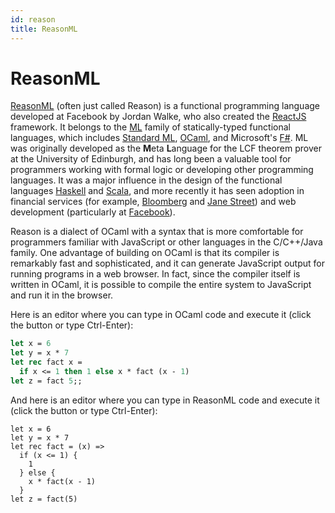 ```yaml
---
id: reason
title: ReasonML
---
```


# ReasonML

[ReasonML](https://reasonml.github.io/) (often just called Reason) is a functional
programming language developed at Facebook by Jordan Walke, who also created the
[ReactJS](https://reactjs.org/) framework. It belongs to the
[ML](https://en.wikipedia.org/wiki/ML_(programming_language)) family of statically-typed
functional languages, which includes [Standard ML](http://sml-family.org/),
[OCaml](https://ocaml.org/), and Microsoft's [F#](https://fsharp.org/). ML was originally
developed as the **M**eta **L**anguage for the LCF theorem prover at the University of
Edinburgh, and has long been a valuable tool for programmers working with formal logic or
developing other programming languages. It was a major influence in the design of the
functional languages [Haskell](https://www.haskell.org/) and
[Scala](https://www.scala-lang.org/), and more recently it has seen adoption in financial
services (for example, [Bloomberg](https://bloomberg.com/) and
[Jane Street](https://janestreet.com)) and web development (particularly at
[Facebook](https://facebook.com)).

Reason is a dialect of OCaml with a syntax that is more comfortable for programmers
familiar with JavaScript or other languages in the C/C++/Java family. One advantage of
building on OCaml is that its compiler is remarkably fast and sophisticated, and it can
generate JavaScript output for running programs in a web browser. In fact, since the
compiler itself is written in OCaml, it is possible to compile the entire system to
JavaScript and run it in the browser.

Here is an editor where you can type in OCaml code and execute it (click the button
or type Ctrl-Enter):

```ocaml edit
let x = 6
let y = x * 7
let rec fact x =
  if x <= 1 then 1 else x * fact (x - 1)
let z = fact 5;;
```

And here is an editor where you can type in ReasonML code and execute it (click the button
or type Ctrl-Enter):

```reason edit
let x = 6
let y = x * 7
let rec fact = (x) =>
  if (x <= 1) {
    1
  } else {
    x * fact(x - 1)
  }
let z = fact(5)
```
